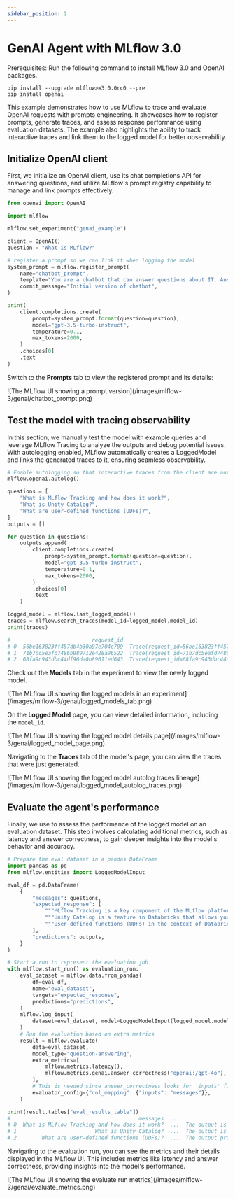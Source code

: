 ```yaml
---
sidebar_position: 2
---
```



# GenAI Agent with MLflow 3.0

Prerequisites:
Run the following command to install MLflow 3.0 and OpenAI packages.
```
pip install --upgrade mlflow>=3.0.0rc0 --pre
pip install openai
```

This example demonstrates how to use MLflow to trace and evaluate OpenAI requests with prompts engineering.
It showcases how to register prompts, generate traces, and assess response performance using evaluation datasets.
The example also highlights the ability to track interactive traces and link them to the logged model for better observability.

## Initialize OpenAI client

First, we initialize an OpenAI client, use its chat completions API for answering questions, and utilize MLflow's prompt registry capability to manage and link prompts effectively.

```python
from openai import OpenAI

import mlflow

mlflow.set_experiment("genai_example")

client = OpenAI()
question = "What is MLflow?"

# register a prompt so we can link it when logging the model
system_prompt = mlflow.register_prompt(
    name="chatbot_prompt",
    template="You are a chatbot that can answer questions about IT. Answer this question: {{question}}",
    commit_message="Initial version of chatbot",
)

print(
    client.completions.create(
        prompt=system_prompt.format(question=question),
        model="gpt-3.5-turbo-instruct",
        temperature=0.1,
        max_tokens=2000,
    )
    .choices[0]
    .text
)
```

Switch to the **Prompts** tab to view the registered prompt and its details:

<div className="center-div" style={{ width: "100%" }}>
    ![The MLflow UI showing a prompt version](/images/mlflow-3/genai/chatbot_prompt.png)
</div>

## Test the model with tracing observability

In this section, we manually test the model with example queries and leverage MLflow Tracing to analyze the outputs and debug potential issues. 
With autologging enabled, MLflow automatically creates a LoggedModel and links the generated traces to it, ensuring seamless observability.

```python
# Enable autologging so that interactive traces from the client are automatically linked to a LoggedModel
mlflow.openai.autolog()

questions = [
    "What is MLflow Tracking and how does it work?",
    "What is Unity Catalog?",
    "What are user-defined functions (UDFs)?",
]
outputs = []

for question in questions:
    outputs.append(
        client.completions.create(
            prompt=system_prompt.format(question=question),
            model="gpt-3.5-turbo-instruct",
            temperature=0.1,
            max_tokens=2000,
        )
        .choices[0]
        .text
    )

logged_model = mlflow.last_logged_model()
traces = mlflow.search_traces(model_id=logged_model.model_id)
print(traces)

#                          request_id                                              trace  ...                                               tags assessments
# 0  56be163823ff457db4b30a97e704c709  Trace(request_id=56be163823ff457db4b30a97e704c...  ...  {'mlflow.artifactLocation': 'file:///Users/ser...          []
# 1  71b7dc5eafd7486b989712e428a96522  Trace(request_id=71b7dc5eafd7486b989712e428a96...  ...  {'mlflow.artifactLocation': 'file:///Users/ser...          []
# 2  68fa9c943dbc44df96da0b89611ed643  Trace(request_id=68fa9c943dbc44df96da0b89611ed...  ...  {'mlflow.artifactLocation': 'file:///Users/ser...          []
```

Check out the **Models** tab in the experiment to view the newly logged model.

<div className="center-div" style={{ width: "100%" }}>
    ![The MLflow UI showing the logged models in an experiment](/images/mlflow-3/genai/logged_models_tab.png)
</div>

On the **Logged Model** page, you can view detailed information, including the `model_id`.

<div className="center-div" style={{ width: "100%" }}>
    ![The MLflow UI showing the logged model details page](/images/mlflow-3/genai/logged_model_page.png)
</div>

Navigating to the **Traces** tab of the model's page, you can view the traces that were just generated.

<div className="center-div" style={{ width: "100%" }}>
    ![The MLflow UI showing the logged model autolog traces lineage](/images/mlflow-3/genai/logged_model_autolog_traces.png)
</div>

## Evaluate the agent's performance

Finally, we use <APILink fn="mlflow.evaluate" /> to assess the performance of the logged model on an evaluation dataset. 
This step involves calculating additional metrics, such as latency and answer correctness, to gain deeper insights into the model's behavior and accuracy.

```python
# Prepare the eval dataset in a pandas DataFrame
import pandas as pd
from mlflow.entities import LoggedModelInput

eval_df = pd.DataFrame(
    {
        "messages": questions,
        "expected_response": [
            """MLflow Tracking is a key component of the MLflow platform designed to record and manage machine learning experiments. It enables data scientists and engineers to log parameters, code versions, metrics, and artifacts in a systematic way, facilitating experiment tracking and reproducibility.\n\nHow It Works:\n\nAt the heart of MLflow Tracking is the concept of a run, which is an execution of a machine learning code. Each run can log the following:\n\nParameters: Input variables or hyperparameters used in the model (e.g., learning rate, number of trees). Metrics: Quantitative measures to evaluate the model's performance (e.g., accuracy, loss). Artifacts: Output files like models, datasets, or images generated during the run. Source Code: The version of the code or Git commit hash used. These logs are stored in a tracking server, which can be set up locally or on a remote server. The tracking server uses a backend storage (like a database or file system) to keep a record of all runs and their associated data.\n\n Users interact with MLflow Tracking through its APIs available in multiple languages (Python, R, Java, etc.). By invoking these APIs in the code, you can start and end runs, and log data as the experiment progresses. Additionally, MLflow offers autologging capabilities for popular machine learning libraries, automatically capturing relevant parameters and metrics without manual code changes.\n\nThe logged data can be visualized using the MLflow UI, a web-based interface that displays all experiments and runs. This UI allows you to compare runs side-by-side, filter results, and analyze performance metrics over time. It aids in identifying the best models and understanding the impact of different parameters.\n\nBy providing a structured way to record experiments, MLflow Tracking enhances collaboration among team members, ensures transparency, and makes it easier to reproduce results. It integrates seamlessly with other MLflow components like Projects and Model Registry, offering a comprehensive solution for managing the machine learning lifecycle.""",
            """Unity Catalog is a feature in Databricks that allows you to create a centralized inventory of your data assets, such as tables, views, and functions, and share them across different teams and projects. It enables easy discovery, collaboration, and reuse of data assets within your organization.\n\nWith Unity Catalog, you can:\n\n1. Create a single source of truth for your data assets: Unity Catalog acts as a central repository of all your data assets, making it easier to find and access the data you need.\n2. Improve collaboration: By providing a shared inventory of data assets, Unity Catalog enables data scientists, engineers, and other stakeholders to collaborate more effectively.\n3. Foster reuse of data assets: Unity Catalog encourages the reuse of existing data assets, reducing the need to create new assets from scratch and improving overall efficiency.\n4. Enhance data governance: Unity Catalog provides a clear view of data assets, enabling better data governance and compliance.\n\nUnity Catalog is particularly useful in large organizations where data is scattered across different teams, projects, and environments. It helps create a unified view of data assets, making it easier to work with data across different teams and projects.""",
            """User-defined functions (UDFs) in the context of Databricks and Apache Spark are custom functions that you can create to perform specific tasks on your data. These functions are written in a programming language such as Python, Java, Scala, or SQL, and can be used to extend the built-in functionality of Spark.\n\nUDFs can be used to perform complex data transformations, data cleaning, or to apply custom business logic to your data. Once defined, UDFs can be invoked in SQL queries or in DataFrame transformations, allowing you to reuse your custom logic across multiple queries and applications.\n\nTo use UDFs in Databricks, you first need to define them in a supported programming language, and then register them with the SparkSession. Once registered, UDFs can be used in SQL queries or DataFrame transformations like any other built-in function.\n\nHere\'s an example of how to define and register a UDF in Python:\n\n```python\nfrom pyspark.sql.functions import udf\nfrom pyspark.sql.types import IntegerType\n\n# Define the UDF function\ndef multiply_by_two(value):\n    return value * 2\n\n# Register the UDF with the SparkSession\nmultiply_udf = udf(multiply_by_two, IntegerType())\n\n# Use the UDF in a DataFrame transformation\ndata = spark.range(10)\nresult = data.withColumn("multiplied", multiply_udf(data.id))\nresult.show()\n```\n\nIn this example, we define a UDF called `multiply_by_two` that multiplies a given value by two. We then register this UDF with the SparkSession using the `udf` function, and use it in a DataFrame transformation to multiply the `id` column of a DataFrame by two.""",
        ],
        "predictions": outputs,
    }
)

# Start a run to represent the evaluation job
with mlflow.start_run() as evaluation_run:
    eval_dataset = mlflow.data.from_pandas(
        df=eval_df,
        name="eval_dataset",
        targets="expected_response",
        predictions="predictions",
    )
    mlflow.log_input(
        dataset=eval_dataset, model=LoggedModelInput(logged_model.model_id)
    )
    # Run the evaluation based on extra metrics
    result = mlflow.evaluate(
        data=eval_dataset,
        model_type="question-answering",
        extra_metrics=[
            mlflow.metrics.latency(),
            mlflow.metrics.genai.answer_correctness("openai:/gpt-4o"),
        ],
        # This is needed since answer_correctness looks for 'inputs' field
        evaluator_config={"col_mapping": {"inputs": "messages"}},
    )

print(result.tables["eval_results_table"])
#                                         messages  ...                answer_correctness/v1/justification
# 0  What is MLflow Tracking and how does it work?  ...  The output is mostly correct, providing accura...
# 1                         What is Unity Catalog?  ...  The output is completely incorrect as it descr...
# 2        What are user-defined functions (UDFs)?  ...  The output provides a general definition of us...
```
Navigating to the evaluation run, you can see the metrics and their details displayed in the MLflow UI. This includes metrics like latency and answer correctness, providing insights into the model's performance.

<div className="center-div" style={{ width: "100%" }}>
    ![The MLflow UI showing the evaluate run metrics](/images/mlflow-3/genai/evaluate_metrics.png)
</div>
